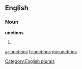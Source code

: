 ==English==

===Noun===
'''unctions'''

# {{plural of|[[unction]]}}

[[Category:English plurals]]

[[ar:unctions]]
[[fr:unctions]]
[[my:unctions]]